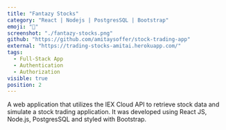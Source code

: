 ```yaml
---
title: "Fantazy Stocks"
category: "React | Nodejs | PostgresSQL | Bootstrap"
emoji: "🧮"
screenshot: "./fantazy-stocks.png"
github: "https://github.com/amitaysoffer/stock-trading-app"
external: "https://trading-stocks-amitai.herokuapp.com/"
tags:
  - Full-Stack App
  - Authentication
  - Authorization
visible: true
position: 2
---
```


A web application that utilizes the IEX Cloud API to retrieve stock data and simulate a stock trading application. It was developed using React JS, Node.js, PostgresSQL and styled with Bootstrap.
